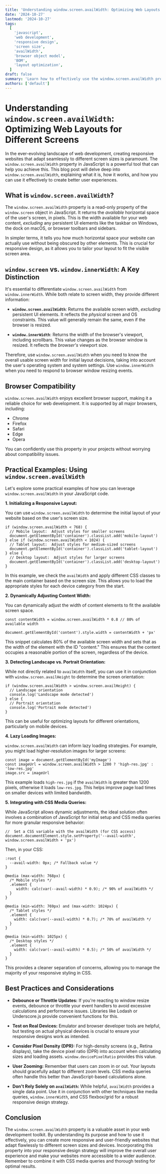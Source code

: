 ```yaml
---
title: 'Understanding window.screen.availWidth: Optimizing Web Layouts for Different Screens'
date: '2024-10-27'
lastmod: '2024-10-27'
tags:
  [
    'javascript',
    'web development',
    'responsive design',
    'screen size',
    'availWidth',
    'browser object model',
    'BOM',
    'layout optimization',
  ]
draft: false
summary: 'Learn how to effectively use the window.screen.availWidth property in JavaScript to optimize your web layouts for various screen sizes, taking into account browser UI elements and taskbars.  Includes code examples for responsive design.'
authors: ['default']
---
```


# Understanding `window.screen.availWidth`: Optimizing Web Layouts for Different Screens

In the ever-evolving landscape of web development, creating responsive websites that adapt seamlessly to different screen sizes is paramount. The `window.screen.availWidth` property in JavaScript is a powerful tool that can help you achieve this. This blog post will delve deep into `window.screen.availWidth`, explaining what it is, how it works, and how you can use it effectively to create better user experiences.

## What is `window.screen.availWidth`?

The `window.screen.availWidth` property is a read-only property of the `window.screen` object in JavaScript. It returns the _available_ horizontal space of the user's screen, in pixels. This is the width available for your web content, _excluding_ any persistent UI elements like the taskbar on Windows, the dock on macOS, or browser toolbars and sidebars.

In simpler terms, it tells you how much horizontal space your website can actually use without being obscured by other elements. This is crucial for responsive design, as it allows you to tailor your layout to fit the visible screen area.

## `window.screen` vs. `window.innerWidth`: A Key Distinction

It's essential to differentiate `window.screen.availWidth` from `window.innerWidth`. While both relate to screen width, they provide different information:

- **`window.screen.availWidth`**: Returns the available screen width, _excluding_ persistent UI elements. It reflects the _physical_ screen and OS constraints. This value will generally remain the same, even if the browser is resized.

- **`window.innerWidth`**: Returns the width of the browser's viewport, including scrollbars. This value changes as the browser window is resized. It reflects the _browser's_ viewport size.

Therefore, use `window.screen.availWidth` when you need to know the overall usable screen width for initial layout decisions, taking into account the user's operating system and system settings. Use `window.innerWidth` when you need to respond to browser window resizing events.

## Browser Compatibility

`window.screen.availWidth` enjoys excellent browser support, making it a reliable choice for web development. It is supported by all major browsers, including:

- Chrome
- Firefox
- Safari
- Edge
- Opera

You can confidently use this property in your projects without worrying about compatibility issues.

## Practical Examples: Using `window.screen.availWidth`

Let's explore some practical examples of how you can leverage `window.screen.availWidth` in your JavaScript code.

**1. Initializing a Responsive Layout:**

You can use `window.screen.availWidth` to determine the initial layout of your website based on the user's screen size.

```plaintext
if (window.screen.availWidth < 768) {
  // Mobile layout:  Adjust styles for smaller screens
  document.getElementById('container').classList.add('mobile-layout')
} else if (window.screen.availWidth < 1024) {
  // Tablet layout:  Adjust styles for medium-sized screens
  document.getElementById('container').classList.add('tablet-layout')
} else {
  // Desktop layout:  Adjust styles for larger screens
  document.getElementById('container').classList.add('desktop-layout')
}
```

In this example, we check the `availWidth` and apply different CSS classes to the main container based on the screen size. This allows you to load the appropriate styles for each device category from the start.

**2. Dynamically Adjusting Content Width:**

You can dynamically adjust the width of content elements to fit the available screen space.

```plaintext
const contentWidth = window.screen.availWidth * 0.8 // 80% of available width

document.getElementById('content').style.width = contentWidth + 'px'
```

This snippet calculates 80% of the available screen width and sets that as the width of the element with the ID "content." This ensures that the content occupies a reasonable portion of the screen, regardless of the device.

**3. Detecting Landscape vs. Portrait Orientation:**

While not directly related to `availWidth` itself, you can use it in conjunction with `window.screen.availHeight` to determine the screen orientation:

```plaintext
if (window.screen.availWidth > window.screen.availHeight) {
  // Landscape orientation
  console.log('Landscape mode detected')
} else {
  // Portrait orientation
  console.log('Portrait mode detected')
}
```

This can be useful for optimizing layouts for different orientations, particularly on mobile devices.

**4. Lazy Loading Images:**

`window.screen.availWidth` can inform lazy loading strategies. For example, you might load higher-resolution images for larger screens:

```plaintext
const image = document.getElementById('myImage')
const imageUrl = window.screen.availWidth > 1200 ? 'high-res.jpg' : 'low-res.jpg'
image.src = imageUrl
```

This example loads `high-res.jpg` if the `availWidth` is greater than 1200 pixels, otherwise it loads `low-res.jpg`. This helps improve page load times on smaller devices with limited bandwidth.

**5. Integrating with CSS Media Queries:**

While JavaScript allows dynamic adjustments, the ideal solution often involves a combination of JavaScript for initial setup and CSS media queries for more granular responsive behavior:

```plaintext
//  Set a CSS variable with the availWidth (for CSS access)
document.documentElement.style.setProperty('--avail-width', window.screen.availWidth + 'px')
```

Then, in your CSS:

```plaintext
:root {
  --avail-width: 0px; /* Fallback value */
}

@media (max-width: 768px) {
  /* Mobile styles */
  .element {
     width: calc(var(--avail-width) * 0.9); /* 90% of availWidth */
  }
}

@media (min-width: 769px) and (max-width: 1024px) {
  /* Tablet styles */
  .element {
    width: calc(var(--avail-width) * 0.7); /* 70% of availWidth */
  }
}

@media (min-width: 1025px) {
  /* Desktop styles */
  .element {
    width: calc(var(--avail-width) * 0.5); /* 50% of availWidth */
  }
}
```

This provides a cleaner separation of concerns, allowing you to manage the majority of your responsive styling in CSS.

## Best Practices and Considerations

- **Debounce or Throttle Updates:** If you're reacting to window resize events, debounce or throttle your event handlers to avoid excessive calculations and performance issues. Libraries like Lodash or Underscore.js provide convenient functions for this.

- **Test on Real Devices:** Emulator and browser developer tools are helpful, but testing on actual physical devices is crucial to ensure your responsive designs work as intended.

- **Consider Pixel Density (DPR):** For high-density screens (e.g., Retina displays), take the device pixel ratio (DPR) into account when calculating sizes and loading assets. `window.devicePixelRatio` provides this value.

- **User Zooming:** Remember that users can zoom in or out. Your layouts should gracefully adapt to different zoom levels. CSS media queries often handle this better than JavaScript-based calculations alone.

- **Don't Rely Solely on `availWidth`:** While helpful, `availWidth` provides a single data point. Use it in conjunction with other techniques like media queries, `window.innerWidth`, and CSS flexbox/grid for a robust responsive design strategy.

## Conclusion

The `window.screen.availWidth` property is a valuable asset in your web development toolkit. By understanding its purpose and how to use it effectively, you can create more responsive and user-friendly websites that adapt flawlessly to different screen sizes and devices. Incorporating this property into your responsive design strategy will improve the overall user experience and make your websites more accessible to a wider audience. Remember to combine it with CSS media queries and thorough testing for optimal results.
